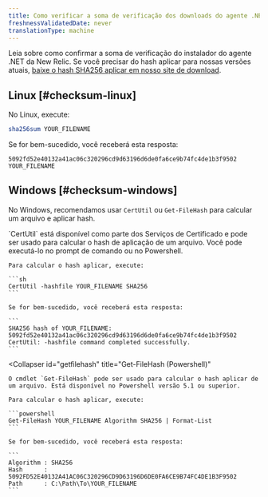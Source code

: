 ```yaml
---
title: Como verificar a soma de verificação dos downloads do agente .NET
freshnessValidatedDate: never
translationType: machine
---
```


Leia sobre como confirmar a soma de verificação do instalador do agente .NET da New Relic. Se você precisar do hash aplicar para nossas versões atuais, [baixe o hash SHA256 aplicar em nosso site de download](https://download.newrelic.com/dot_net_agent/latest_release/SHA256/).

## Linux [#checksum-linux]

No Linux, execute:

```sh
sha256sum YOUR_FILENAME
```

Se for bem-sucedido, você receberá esta resposta:

```
5092fd52e40132a41ac06c320296cd9d63196d6de0fa6ce9b74fc4de1b3f9502 YOUR_FILENAME
```

## Windows [#checksum-windows]

No Windows, recomendamos usar `CertUtil` ou `Get-FileHash` para calcular um arquivo e aplicar hash.

<CollapserGroup>
  <Collapser
    id="certutil"
    title="CertUtil (prompt de comando ou Powershell)"
  >
    `CertUtil` está disponível como parte dos Serviços de Certificado e pode ser usado para calcular o hash de aplicação de um arquivo. Você pode executá-lo no prompt de comando ou no Powershell.

    Para calcular o hash aplicar, execute:

    ```sh
    CertUtil -hashfile YOUR_FILENAME SHA256
    ```

    Se for bem-sucedido, você receberá esta resposta:

    ```
    SHA256 hash of YOUR_FILENAME:
    5092fd52e40132a41ac06c320296cd9d63196d6de0fa6ce9b74fc4de1b3f9502
    CertUtil: -hashfile command completed successfully.
    ```
  </Collapser>

  <Collapser
    id="getfilehash"
    title="Get-FileHash (Powershell)"
  >
    O cmdlet `Get-FileHash` pode ser usado para calcular o hash aplicar de um arquivo. Está disponível no Powershell versão 5.1 ou superior.

    Para calcular o hash aplicar, execute:

    ```powershell
    Get-FileHash YOUR_FILENAME Algorithm SHA256 | Format-List
    ```

    Se for bem-sucedido, você receberá esta resposta:

    ```
    Algorithm : SHA256
    Hash      : 5092FD52E40132A41AC06C320296CD9D63196D6DE0FA6CE9B74FC4DE1B3F9502
    Path      : C:\Path\To\YOUR_FILENAME
    ```
  </Collapser>
</CollapserGroup>